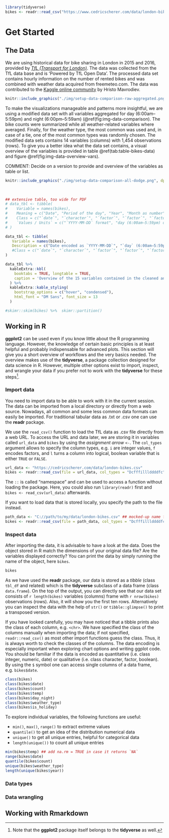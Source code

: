 ```r
library(tidyverse)
bikes <- readr::read_csv("https://www.cedricscherer.com/data/london-bikes.csv", col_types = "Dcfffilllddddfc")
```

# Get Started {#get-started}

## The Data {#data}

We are using historical data for bike sharing in London in 2015 and 2016, provided by [*TfL (Transport for London)*](https://tfl.gov.uk/modes/cycling/santander-cycles). The data was collected from the TfL data base and is 'Powered by TfL Open Data'. The processed data set contains hourly information on the number of rented bikes and was combined with weather data acquired from freemeteo.com. The data was contributed to the [Kaggle online community](https://www.kaggle.com/hmavrodiev/london-bike-sharing-dataset) by Hristo Mavrodiev.

```r
knitr::include_graphics("./img/setup-data-comparison-raw-aggregated.png", dpi = NA)
```

To make the visualizations manageable and patterns more insightful, we are using a modified data set with all variables aggregated for day (6:00am--5:59pm) and night (6:00pm--5:59am) (\@ref(fig:img-data-comparison). The bike counts were summarized while all weather-related variables where averaged. Finally, for the weather type, the most common was used and, in case of a tie, one of the most common types was randomly chosen. The modified data sets contains 14 variables (columns) with 1,454 observations (rows). To give you a better idea what the data set contains, a visual overview of the variables is provided in table \@ref(tab:table-bikes-data) and figure \@ref(fig:img-data-overview-vars).

<p class="comment">COMMENT: Decide on a version to provide and overview of the variables as table or list.</p>

```r
knitr::include_graphics("./img/setup-data-comparison-all-dodge.png", dpi = NA)
```

<br>

```{=html}
<!--
* `date` — encoded as `YYY-MM-DD`
* `timeperiod` — `day` (6:00am--5:59pm) and `night` (6:00pm--5:59am)
* `year` — either `2015` or `2016`
* `month` — `1` (January) to `12` (December)
* `season` — `0` (spring), `1` (summer), `2` (autumn), or `3` (winter)
* `count` — sum of new bikes shares
* `is_workday` — `TRUE` being a workday
* `is_weekend` — `TRUE` being a Saturday or Sunday
* `is_holiday` — `TRUE` being a official holiday in the UK
* `temp` — average air temperature in °C
* `temp_feel` — feels like temperature in °C
* `humidity` — average humidity in % (0–100)
* `wind_speed` — average wind speeds in km/h
* `weather_type` — encoded as category
<br> -->
```
```r
## extensive table, too wide for PDF
# data_tbl <- tibble(
#    Variable = names(bikes),
#    Meaning = c("Date", "Period of the day", "Year", "Month as number", "Season as number", "Bike count", "Is a work day?", "Is a weekend?", "Is a holiday?", "Air temperature", "Feels like temperature", "Humidity", "Wind speed", "Weather category"),
#    Class = c("`date`", "`character`", "`factor`", "`factor`", "`factor`", "`integer`", "`logical`", "`logical`", "`logical`", "`double`", "`double`", "`double`", "`double`", "`character`"),
#    `Values / Units` = c("`YYYY-MM-DD` format", "day (6:00am–5:59pm) or night (6:00pm–5:59am)", "`2015` or `2016`", "`1` (January) to `12` (December)", "`0` (spring) to `3` (winter)", "sum of bikes rented", "`TRUE` being Monday to Friday", "`TRUE` being Saturday or Sunday", "`TRUE` being an official holiday in the UK", "average in degree Celsius", "average in degree Celsius", "average in percentage (0-100)", "average in kilometres per hour", "most common type")
# )

data_tbl <- tibble(
   Variable = names(bikes),
   Description = c("Date encoded as `YYYY-MM-DD`", "`day` (6:00am–5:59pm) or `night` (6:00pm–5:59am)", "`2015` or `2016`", "`1` (January) to `12` (December)", "`0` (spring), `1` (summer), `2` (autumn) or `3` (winter)", "Sum of bikes rented", "`TRUE` being Monday to Friday and no official holiday", "`TRUE` being Saturday or Sunday", "`TRUE` being an official holiday in the UK", "Average air temperature (°C)", "Average feels like temperature (°C)", "Average air humidity (%)", "Average wind speed (km/h)", "Most common weather typed")#,
   #Class = c("`date`", "`character`", "`factor`", "`factor`", "`factor`", "`integer`", "`logical`", "`logical`", "`logical`", "`double`", "`double`", "`double`", "`double`", "`character`"),
)

data_tbl %>% 
  kableExtra::kbl(
    booktabs = TRUE, longtable = TRUE,
    caption = 'Overview of the 15 variables contained in the cleaned and aggregated bike sharing data set.'
  ) %>%
  kableExtra::kable_styling(
    bootstrap_options = c("hover", "condensed"), 
    html_font = "DM Sans", font_size = 13
  )
```

```r
#skimr::skim(bikes) %>%  skimr::partition()
```


## Working in R {#rstats}

**ggplot2** can be used even if you know little about the R programming language. However, the knowledge of certain basic principles is at least helpful and probably indispensable for advanced plots. This section will give you a short overview of workflows and the very basics needed. The overview makes use of the **tidyverse**, a package collection designed for data science in R. However, multiple other options exist to import, inspect, and wrangle your data if you prefer not to work with the **tidyverse** for these steps[^started-1].

[^started-1]: Note that the **ggplot2** package itself belongs to the **tidyverse** as well.


### Import data

You need to import data to be able to work with it in the current session. The data can be imported from a local directory or directly from a web source. Nowadays, all common and some less common data formats can easily be imported. For traditional tabular data as .txt or .csv one can use the **readr** package. 

We use the `read_csv()` function to load the TfL data as .csv file directly from a web URL. To access the URL and data later, we are storing it in variables called `url_data` and `bikes` by using the *assignment arrow* `<-`. The `col_types` argument allows to specify the column types, e.g. `i` are integer values, `f` encodes factors, and `l` turns a column into logical, boolean variable that is either `TRUE` or `FALSE`.

```r
url_data <- "https://cedricscherer.com/data/london-bikes.csv"
bikes <- readr::read_csv(file = url_data, col_types = "Dcfffilllddddfc")
```

<p class="note">The `::` is called "namespace" and can be used to access a function without loading the package. Here, you could also run `library(readr)` first and `bikes <- read_csv(url_data)` afterwards.</p>

If you want to load data that is stored locally, you specify the path to the file instead.

```r
path_data <- "C://path/to/my/data/london-bikes.csv" ## mocked-up name for Win users
bikes <- readr::read_csv(file = path_data, col_types = "Dcfffilllddddfc")
```


### Inspect data

After importing the data, it is advisable to have a look at the data. Does the object stored in R match the dimensions of your original data file? Are the variables displayed correctly? You can print the data by simply running the name of the object, here `bikes`. 

```r
bikes
```

As we have used the **readr** package, our data is stored as a *tibble* (class `tbl_df` and related) which is the **tidyverse** subclass of a data frame (class `data.frame`). On the top of the output, you can directly see that our data set consists of `r length(bikes)` variables (columns) frame with `r nrow(bikes)` observations (rows). Also, it will show you the first ten rows. Alternatively you can inspect the data with the help of `str()` or `tibble::glimpse()` to print a transposed version.

If you have looked carefully, you may have noticed that a tibble prints also the class of each column, e.g. `<chr>`. We have specified the class of the columns manually when importing the data; if not specified, `readr::read_csv()` as most other import functions guess the class. Thus, it is always worth to check the classes of the columns. The data encoding is especially important when exploring chart options and writing ggplot code. You should be familiar if the data is encoded as quantitative (i.e. class integer, numeric, date) or qualitative (i.e. class character, factor, boolean). By using the `$` symbol one can access single columns of a data frame, e.g. `bikes$date`. 

```r
class(bikes)
class(bikes$date) 
class(bikes$count)
class(bikes$temp)
class(bikes$day_night)
class(bikes$weather_type)
class(bikes$is_holiday) 
```

To explore individual variables, the following functions are useful:

* `min()`, `max()`, `range()` to extract extreme values
* `quantile()` to get an idea of the distribution numerical data
* `unique()` to get all unique entries, helpful for categorical data
* `length(unique())` to count all unique entries

```r
min(bikes$temp) ## add na.rm = TRUE in case it returns `NA`
range(bikes$date)
quantile(bikes$count)
unique(bikes$weather_type)
length(unique(bikes$year))
```


### Data types



### Data wrangling


## Working with Rmarkdown {#rmarkdown}





